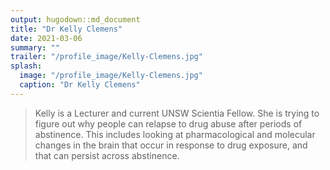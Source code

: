```yaml
---
output: hugodown::md_document
title: "Dr Kelly Clemens"
date: 2021-03-06
summary: ""
trailer: "/profile_image/Kelly-Clemens.jpg"
splash:
  image: "/profile_image/Kelly-Clemens.jpg"
  caption: "Dr Kelly Clemens"
---
```


> Kelly is a Lecturer and current UNSW Scientia Fellow. She is trying to figure out why people can relapse to drug abuse after periods of abstinence. This includes looking at pharmacological and molecular changes in the brain that occur in response to drug exposure, and that can persist across abstinence.

